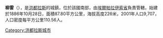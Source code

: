 '''柳雷'''（{{lang-es|Liure}}），是[[洪都拉斯|洪都拉斯]]的城鎮，位於該國南部，由[[埃爾帕拉伊索省|埃爾帕拉伊索省]]負責管轄，始建於1886年10月28日，面積87.80平方公里，海拔高度226米，2001年人口9,707，人口密度每平方公里110.56人。

{{coord|13|32|N|87|06|W|display=title|region:HN_type:city_source:GNS-enwiki}}

{{Honduras-geo-stub}}
[[Category:洪都拉斯城市|Category:洪都拉斯城市]]